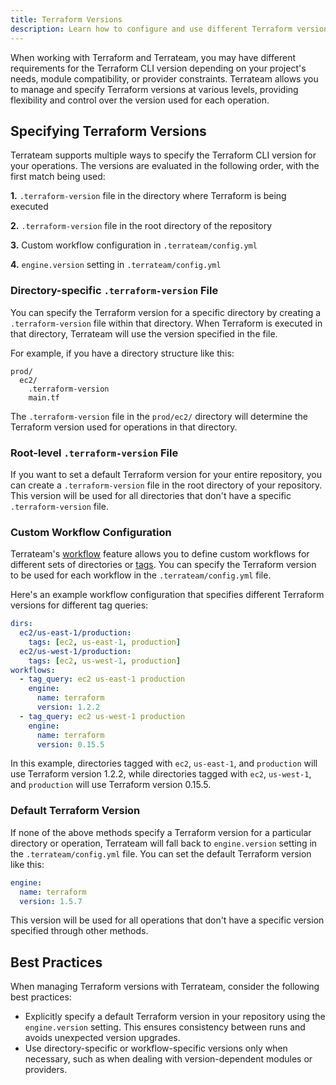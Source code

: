 ```yaml
---
title: Terraform Versions
description: Learn how to configure and use different Terraform versions for your Terrateam operations
---
```


When working with Terraform and Terrateam, you may have different requirements for the Terraform CLI version depending on your project's needs, module compatibility, or provider constraints. Terrateam allows you to manage and specify Terraform versions at various levels, providing flexibility and control over the version used for each operation.

## Specifying Terraform Versions
Terrateam supports multiple ways to specify the Terraform CLI version for your operations. The versions are evaluated in the following order, with the first match being used:

**1.** `.terraform-version` file in the directory where Terraform is being executed

**2.** `.terraform-version` file in the root directory of the repository

**3.** Custom workflow configuration in `.terrateam/config.yml`

**4.** `engine.version` setting in `.terrateam/config.yml`

### Directory-specific `.terraform-version` File
You can specify the Terraform version for a specific directory by creating a `.terraform-version` file within that directory. When Terraform is executed in that directory, Terrateam will use the version specified in the file.

For example, if you have a directory structure like this:
```
prod/
  ec2/
    .terraform-version
    main.tf
```
The `.terraform-version` file in the `prod/ec2/` directory will determine the Terraform version used for operations in that directory.

### Root-level `.terraform-version` File
If you want to set a default Terraform version for your entire repository, you can create a `.terraform-version` file in the root directory of your repository. This version will be used for all directories that don't have a specific `.terraform-version` file.

### Custom Workflow Configuration
Terrateam's [workflow](/configuration-reference/workflows) feature allows you to define custom workflows for different sets of directories or [tags](/advanced-workflows/tags). You can specify the Terraform version to be used for each workflow in the `.terrateam/config.yml` file.

Here's an example workflow configuration that specifies different Terraform versions for different tag queries:
```yaml
dirs:
  ec2/us-east-1/production:
    tags: [ec2, us-east-1, production]
  ec2/us-west-1/production:
    tags: [ec2, us-west-1, production]
workflows:
  - tag_query: ec2 us-east-1 production
    engine:
      name: terraform
      version: 1.2.2
  - tag_query: ec2 us-west-1 production
    engine:
      name: terraform
      version: 0.15.5
```
In this example, directories tagged with `ec2`, `us-east-1`, and `production` will use Terraform version 1.2.2, while directories tagged with `ec2`, `us-west-1`, and `production` will use Terraform version 0.15.5.

### Default Terraform Version
If none of the above methods specify a Terraform version for a particular directory or operation, Terrateam will fall back to `engine.version` setting in the `.terrateam/config.yml` file.
You can set the default Terraform version like this:
```yaml
engine:
  name: terraform
  version: 1.5.7
```
This version will be used for all operations that don't have a specific version specified through other methods.

## Best Practices
When managing Terraform versions with Terrateam, consider the following best practices:
- Explicitly specify a default Terraform version in your repository using the `engine.version` setting. This ensures consistency between runs and avoids unexpected version upgrades.
- Use directory-specific or workflow-specific versions only when necessary, such as when dealing with version-dependent modules or providers.
